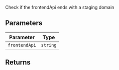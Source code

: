 Check if the frontendApi ends with a staging domain

## Parameters

| Parameter | Type |
| ------ | ------ |
| `frontendApi` | `string` |

## Returns

